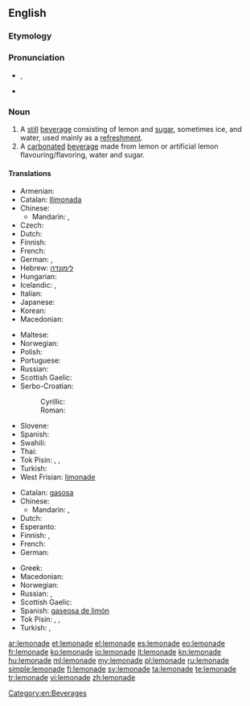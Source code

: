 {{wikipedia|dab=Lemonade (disambiguation)|Lemonade}}
==English==

===Etymology===
{{suffix|lemon|ade}}

===Pronunciation===
* {{IPA|/ˌlɛmənˈeɪd/}}, {{X-SAMPA|/%lEm@n"eId/}}
* {{rhymes|eɪd}}

===Noun===
{{wikipedia}}
{{en-noun|s|-}}

# A [[still]] [[beverage]] consisting of lemon and [[sugar]], sometimes ice, and water, used mainly as a [[refreshment]].
# A [[carbonated]] [[beverage]] made from lemon or artificial lemon flavouring/flavoring, water and sugar.

====Translations====
{{trans-top|still beverage}}
* Armenian: {{t-|hy|լիմոնադ|tr=limonad}}
* Catalan: [[llimonada]] {{f}}
* Chinese:
** Mandarin: {{t-|cmn|檸檬水|sc=Hani}}, {{t-|cmn|柠檬水|tr=níngméngshuǐ|sc=Hani}}
* Czech: {{t|cs|limonáda|f}}
* Dutch: {{t+|nl|kwast|m}}
* Finnish: {{t+|fi|sitruunamehu}}
* French: {{t+|fr|citronnade|f}}
* German: {{t+|de|Limonade|f}}, {{t+|de|Zitrone|f}}
* Hebrew: [[לימונדה]]
* Hungarian: {{t+|hu|limonádé}}
* Icelandic: {{t|is|límonaði|n}}, {{t|is|sítrónudrykkur|m}}
* Italian: {{t+|it|limonata|f}}
* Japanese: {{t|ja|レモネード|tr=Remonēdo|sc=Jpan}}
* Korean: {{t|ko|레모네이드|tr=Remoneideu|sc=Kore}}
* Macedonian: {{t|mk|лимонада|f|tr=limonáda}}
{{trans-mid}}
* Maltese: {{t|mt|luminata|f|xs=Maltese}}
* Norwegian: {{t-|no|limonade|m}}
* Polish: {{t+|pl|lemoniada|f}}
* Portuguese: {{t+|pt|limonada|f}}
* Russian: {{t|ru|лимонад|m|tr=limonád|sc=Cyrl}}
* Scottish Gaelic: {{t|gd|deoch-liomaid|f}}
* Serbo-Croatian:
*: Cyrillic: {{t|sh|лимунада|alt=лимуна́да|f}}
*: Roman: {{t|sh|limunada|alt=limunáda|f}}
* Slovene: {{t+|sl|limonada|f}}
* Spanish: {{t-|es|limonada|f}}
* Swahili: {{t|sw|maji ya limau}}
* Thai: {{t|th|น้ำมะนาว|tr=naammanaao }}
* Tok Pisin: {{t|tpi|moliwara}}, {{t|tpi|muliwara}}, {{t|tpi|loliwara}}
* Turkish: {{t+|tr|limonata}}
* West Frisian: [[limonade]]
{{trans-bottom}}

{{trans-top|carbonated beverage}}
* Catalan: [[gasosa]] {{f}}
* Chinese:
** Mandarin: {{t-|cmn|檸檬水|sc=Hani}}, {{t-|cmn|柠檬水|tr=níngméngshuǐ|sc=Hani}}
* Dutch: {{t+|nl|limonade|m}}
* Esperanto: {{t-|eo|limonado|xs=Esperanto}}
* Finnish: {{t|fi|sitruunasooda}}, {{t|fi|limonadi}}
* French: {{t+|fr|limonade|f}}
* German: {{t+|de|Brause|f}}
{{trans-mid}}
* Greek: {{t+|el|λεμονάδα|f|tr=lemonáda}}
* Macedonian: {{t|mk|газоза|f|tr=gazóza}}
* Norwegian: {{t|no|sitronbrus|m}}
* Russian: {{t|ru|лимонад|m|tr=limonád|sc=Cyrl}}, {{t|ru|газировка|f|tr=gaziróvka|sc=Cyrl}}
* Scottish Gaelic: {{t|gd|deoch-liomaid|f}}
* Spanish: [[gaseosa de limón]] {{f}}
* Tok Pisin: {{t|tpi|moliwara}}, {{t|tpi|muliwara}}, {{t|tpi|loliwara}}
* Turkish: {{t|tr|gazoz}},  {{t|tr|limonlu gazoz}}
{{trans-bottom}}

[[Category:en:Beverages]]

[[ar:lemonade]]
[[et:lemonade]]
[[el:lemonade]]
[[es:lemonade]]
[[eo:lemonade]]
[[fr:lemonade]]
[[ko:lemonade]]
[[io:lemonade]]
[[it:lemonade]]
[[kn:lemonade]]
[[hu:lemonade]]
[[ml:lemonade]]
[[my:lemonade]]
[[pl:lemonade]]
[[ru:lemonade]]
[[simple:lemonade]]
[[fi:lemonade]]
[[sv:lemonade]]
[[ta:lemonade]]
[[te:lemonade]]
[[tr:lemonade]]
[[vi:lemonade]]
[[zh:lemonade]]